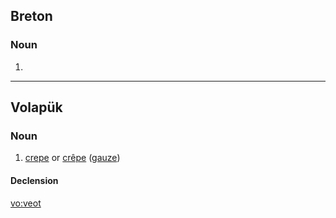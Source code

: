 ==Breton==

===Noun===
{{head|br|mutated noun}}

# {{soft mutation of|meot|lang=br}}

----

==Volapük==

===Noun===
{{vo-noun}}

# [[crepe]] or [[crêpe]] ([[gauze]])

====Declension====
{{vo-decl-noun}}

[[vo:veot]]